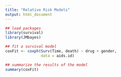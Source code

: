 ```yaml
---
title: "Relative Risk Models"
output: html_document
---
```





```r

## load packages
library(survival)
library(JMbayes) 

## fit a survival model
coxFit <- coxph(Surv(Time, death) ~ drug + gender,
                data = aids.id)

## summarize the results of the model
summary(coxFit)

```
